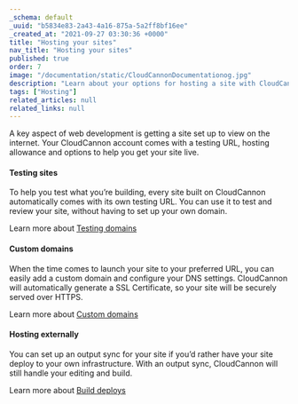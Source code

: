 ```yaml
---
_schema: default
_uuid: "b5834e83-2a43-4a16-875a-5a2ff8bf16ee"
_created_at: "2021-09-27 03:30:36 +0000"
title: "Hosting your sites"
nav_title: "Hosting your sites"
published: true
order: 7
image: "/documentation/static/CloudCannonDocumentationog.jpg"
description: "Learn about your options for hosting a site with CloudCannon."
tags: ["Hosting"]
related_articles: null
related_links: null
---
```


A key aspect of web development is getting a site set up to view on the internet. Your CloudCannon account comes with a testing URL, hosting allowance and options to help you get your site live.

#### Testing sites
To help you test what you’re building, every site built on CloudCannon automatically comes with its own testing URL. You can use it to test and review your site, without having to set up your own domain.

Learn more about [Testing domains](/documentation/articles/viewing-your-site-on-a-testing-domain/)

#### Custom domains
When the time comes to launch your site to your preferred URL, you can easily add a custom domain and configure your DNS settings. CloudCannon will automatically generate a SSL Certificate, so your site will be securely served over HTTPS.

Learn more about [Custom domains](/documentation/articles/hosting-your-site-on-a-custom-domain/)

#### Hosting externally
You can set up an output sync for your site if you’d rather have your site deploy to your own infrastructure. With an output sync, CloudCannon will still handle your editing and build.

Learn more about [Build deploys](/documentation/articles/output-a-built-site-from-cloudcannon-to-an-external-provider/)



